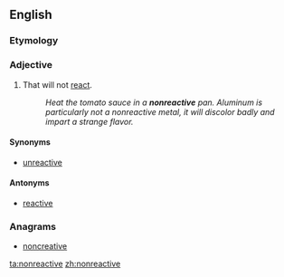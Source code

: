 ==English==

===Etymology===
{{prefix|non|reactive}}

===Adjective===
{{en-adj}}

# That will not [[react]].
#: ''Heat the tomato sauce in a '''nonreactive''' pan. Aluminum is particularly not a nonreactive metal, it will discolor badly and impart a strange flavor.''

====Synonyms====
* [[unreactive]]

====Antonyms====
* [[reactive]]

===Anagrams===
* [[noncreative#English|noncreative]]

[[ta:nonreactive]]
[[zh:nonreactive]]